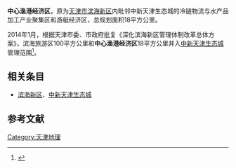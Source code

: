 '''中心渔港经济区'''，原为[[天津市|天津市]][[滨海新区|滨海新区]]内毗邻中新天津生态城的冷链物流与水产品加工产业聚集区和游艇经济区，总规划面积18平方公里。

2014年1月，根据天津市委、市政府批复《深化滨海新区管理体制改革总体方案》，滨海旅游区100平方公里和'''中心渔港经济区'''18平方公里并入[[中新天津生态城|中新天津生态城]]管理范围<ref>{{cite news|title=天津滨海新区大幅缩减街镇和功能区数量|url=http://www.gov.cn/jrzg/2014-01/02/content_2558917.htm|accessdate=2016-06-22|agency=新华社|archive-date=2016-09-15|archive-url=https://web.archive.org/web/20160915144430/http://www.gov.cn/jrzg/2014-01/02/content_2558917.htm|dead-url=no}}</ref>。

== 相关条目 ==
*[[滨海新区|滨海新区]]、[[中新天津生态城|中新天津生态城]]

==参考文献==
{{reflist}}
{{滨海新区功能区}}

[[Category:天津地理|Category:天津地理]]
{{tianjin-stub}}